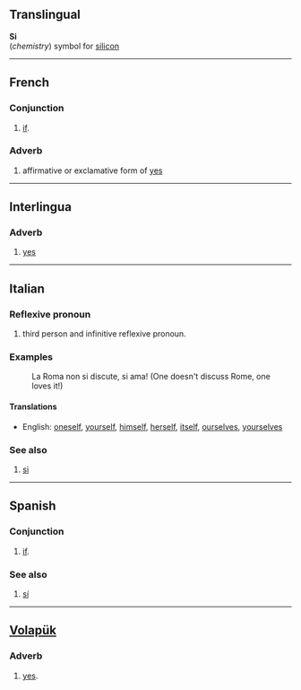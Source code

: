 ==Translingual==
'''Si'''<br>(''chemistry'') symbol for [[silicon]]

----
==French==
===Conjunction===
# [[if]].

===Adverb===
# affirmative or exclamative form of [[yes]]

----
==Interlingua==
===Adverb===
# [[yes]]

----
==Italian==
===Reflexive pronoun===
# third person and infinitive reflexive pronoun.

===Examples===
:La Roma non si discute, si ama! (One doesn't discuss Rome, one loves it!)

====Translations====

*English: [[oneself]], [[yourself]], [[himself]], [[herself]], [[itself]], [[ourselves]], [[yourselves]]

===See also===
# [[sì#Italian|sì]]

----
==Spanish==
===Conjunction===
# [[if]].

===See also===
# [[sí#Spanish|sí]]

----
==[[Volapük]]==
===Adverb===
# [[yes]].